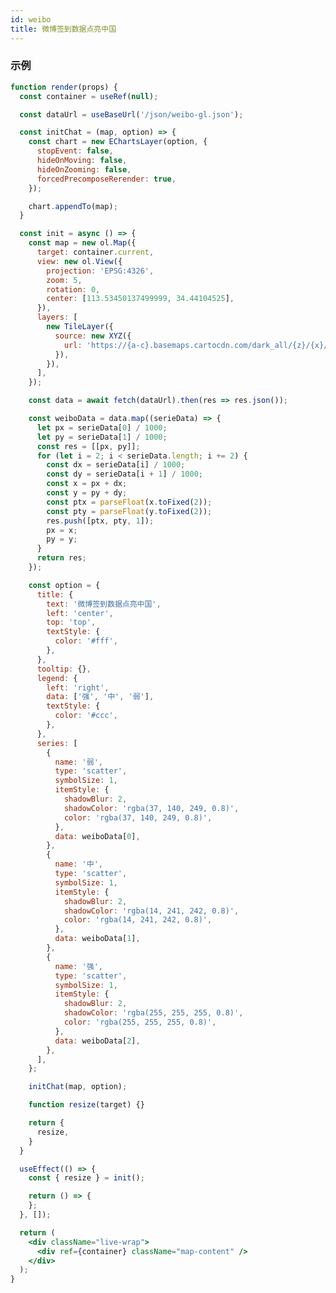 ```yaml
---
id: weibo
title: 微博签到数据点亮中国
---
```


### 示例

```jsx live
function render(props) {
  const container = useRef(null);

  const dataUrl = useBaseUrl('/json/weibo-gl.json');

  const initChat = (map, option) => {
    const chart = new EChartsLayer(option, {
      stopEvent: false,
      hideOnMoving: false,
      hideOnZooming: false,
      forcedPrecomposeRerender: true,
    });

    chart.appendTo(map);
  }

  const init = async () => {
    const map = new ol.Map({
      target: container.current,
      view: new ol.View({
        projection: 'EPSG:4326',
        zoom: 5,
        rotation: 0,
        center: [113.53450137499999, 34.44104525],
      }),
      layers: [
        new TileLayer({
          source: new XYZ({
            url: 'https://{a-c}.basemaps.cartocdn.com/dark_all/{z}/{x}/{y}.png',
          }),
        }),
      ],
    });

    const data = await fetch(dataUrl).then(res => res.json());

    const weiboData = data.map((serieData) => {
      let px = serieData[0] / 1000;
      let py = serieData[1] / 1000;
      const res = [[px, py]];
      for (let i = 2; i < serieData.length; i += 2) {
        const dx = serieData[i] / 1000;
        const dy = serieData[i + 1] / 1000;
        const x = px + dx;
        const y = py + dy;
        const ptx = parseFloat(x.toFixed(2));
        const pty = parseFloat(y.toFixed(2));
        res.push([ptx, pty, 1]);
        px = x;
        py = y;
      }
      return res;
    });

    const option = {
      title: {
        text: '微博签到数据点亮中国',
        left: 'center',
        top: 'top',
        textStyle: {
          color: '#fff',
        },
      },
      tooltip: {},
      legend: {
        left: 'right',
        data: ['强', '中', '弱'],
        textStyle: {
          color: '#ccc',
        },
      },
      series: [
        {
          name: '弱',
          type: 'scatter',
          symbolSize: 1,
          itemStyle: {
            shadowBlur: 2,
            shadowColor: 'rgba(37, 140, 249, 0.8)',
            color: 'rgba(37, 140, 249, 0.8)',
          },
          data: weiboData[0],
        },
        {
          name: '中',
          type: 'scatter',
          symbolSize: 1,
          itemStyle: {
            shadowBlur: 2,
            shadowColor: 'rgba(14, 241, 242, 0.8)',
            color: 'rgba(14, 241, 242, 0.8)',
          },
          data: weiboData[1],
        },
        {
          name: '强',
          type: 'scatter',
          symbolSize: 1,
          itemStyle: {
            shadowBlur: 2,
            shadowColor: 'rgba(255, 255, 255, 0.8)',
            color: 'rgba(255, 255, 255, 0.8)',
          },
          data: weiboData[2],
        },
      ],
    };

    initChat(map, option);

    function resize(target) {}

    return {
      resize,
    }
  }

  useEffect(() => {
    const { resize } = init();

    return () => {
    };
  }, []);

  return (
    <div className="live-wrap">
      <div ref={container} className="map-content" />
    </div>
  );
}
```
